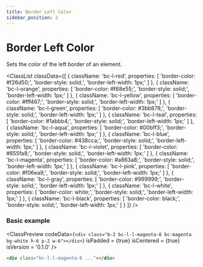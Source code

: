 ```yaml
---
title: Border Left Color
sidebar_position: 2
---
```



# Border Left Color

Sets the color of the left border of an element.

<ClassList
  classData={[
    {
      className: 'bc-l-red',
      properties: [
        'border-color: #f26d50;',
        'border-style: solid;',
        'border-left-width: 1px;'
      ]
    },
    {
      className: 'bc-l-orange',
      properties: [
        'border-color: #f68e55;',
        'border-style: solid;',
        'border-left-width: 1px;'
      ]
    },
    {
      className: 'bc-l-yellow',
      properties: [
        'border-color: #fff467;',
        'border-style: solid;',
        'border-left-width: 1px;'
      ]
    },
    {
      className: 'bc-l-green',
      properties: [
        'border-color: #3bb878;',
        'border-style: solid;',
        'border-left-width: 1px;'
      ]
    },
    {
      className: 'bc-l-teal',
      properties: [
        'border-color: #1abbb4;',
        'border-style: solid;',
        'border-left-width: 1px;'
      ]
    },
    {
      className: 'bc-l-aqua',
      properties: [
        'border-color: #00bff3;',
        'border-style: solid;',
        'border-left-width: 1px;'
      ]
    },
    {
      className: 'bc-l-blue',
      properties: [
        'border-color: #438cca;',
        'border-style: solid;',
        'border-left-width: 1px;'
      ]
    },
    {
      className: 'bc-l-violet',
      properties: [
        'border-color: #855fa8;',
        'border-style: solid;',
        'border-left-width: 1px;'
      ]
    },
    {
      className: 'bc-l-magenta',
      properties: [
        'border-color: #a863a8;',
        'border-style: solid;',
        'border-left-width: 1px;'
      ]
    },
    {
      className: 'bc-l-pink',
      properties: [
        'border-color: #f06ea9;',
        'border-style: solid;',
        'border-left-width: 1px;'
      ]
    },
    {
      className: 'bc-l-gray',
      properties: [
        'border-color: #999999;',
        'border-style: solid;',
        'border-left-width: 1px;'
      ]
    },
    {
      className: 'bc-l-white',
      properties: [
        'border-color: white;',
        'border-style: solid;',
        'border-left-width: 1px;'
      ]
    },
    {
      className: 'bc-l-black',
      properties: [
        'border-color: black;',
        'border-style: solid;',
        'border-left-width: 1px;'
      ]
    }
  ]}
/>

### Basic example

<ClassPreview
  codeData={`
    <div class="b-2 bc-l-l-magenta-6 bc-magenta bg-white h-6 p-2 w-6"></div>
  `}
  isPadded = {true}
  isCentered = {true}
  isVersion = '0.1.0'
/>

```html
<div class="bc-l-l-magenta-6 ..."></div>
```